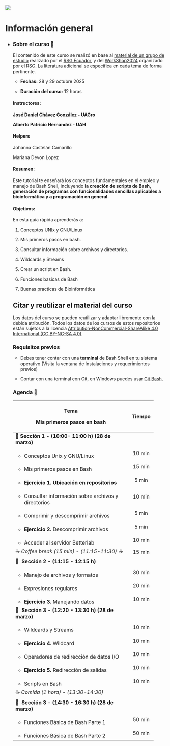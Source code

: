 ::: {layout-ncol="2"}
![](images/cropped-LogoRSG-MX.jpg)
:::

# Información general {.unnumbered}

-   ::: {.panel-tabset group="globalInfo"}
    ### Sobre el curso 📌

    El contenido de este curso se realizó en base al [material de un grupo de estudio](https://github.com/RSG-Ecuador/Grupo-De-Estudio-Linux-Bash) realizado por el [RSG Ecuador](https://rsg-ecuador.github.io/unix.bioinfo.rsgecuador/README.html), y del [WorkShop2024](https://iscb-rsg-mexico.github.io/Workshop_Bash2024/) organizado por el RSG. La literatura adicional se especifica en cada tema de forma pertinente.

    -   **Fechas:** 28 y 29 octubre 2025

    -   **Duración del curso:** 12 horas

    #### **Instructores:**

    **José Daniel Chávez González - UAGro**

    **Alberto Patricio Hernandez - UAH**

    #### Helpers

    Johanna Castelán Camarillo

    Mariana Devon Lopez

    #### **Resumen:**

    Este tutorial te enseñará los conceptos fundamentales en el empleo y manejo de Bash Shell, incluyendo **la creación de scripts de Bash, generación de programas con funcionalidades sencillas aplicables a bioinformática y a programación en general.**

    #### **Objetivos:**

    En esta guía rápida aprenderás a:

    1.  Conceptos UNIx y GNU/Linux

    2.  Mis primeros pasos en bash.

    3.  Consultar información sobre archivos y directorios.

    4.  Wildcards y Streams

    5.  Crear un script en Bash.

    6.  Funciones basicas de Bash

    7.  Buenas practicas de Bioinformática

    ## Citar y reutilizar el material del curso

    Los datos del curso se pueden reutilizar y adaptar libremente con la debida atribución. Todos los datos de los cursos de estos repositorios están sujetos a la licencia [Attribution-NonCommercial-ShareAlike 4.0 International (CC BY-NC-SA 4.0)](https://creativecommons.org/licenses/by-nc-sa/4.0/).

    ### Requisitos previos

    -   Debes tener contar con una **terminal** de Bash Shell en tu sistema operativo (Visita la ventana de Instalaciones y requerimientos previos)

    -   Contar con una terminal con Git, en Windows puedes usar [Git Bash.](https://miguel-mx.github.io/2024-01-24-ccm-unam-swc/)

    ### Agenda 📆 {#agenda}

    +--------------------------------------------------------+--------+
    | Tema                                                   | Tiempo |
    |                                                        |        |
    | **Mis primeros pasos en bash**                         |        |
    +========================================================+:======:+
    | 🔷 **Sección** **1 - (10:00- 11:00 h) (28 de marzo)**  |        |
    +--------------------------------------------------------+--------+
    | -   Conceptos Unix y GNU/Linux                         | 10 min |
    +--------------------------------------------------------+--------+
    | -   Mis primeros pasos en Bash                         | 15 min |
    +--------------------------------------------------------+--------+
    | -   **Ejercicio 1. Ubicación en repositorios**         | 5 min  |
    +--------------------------------------------------------+--------+
    | -   Consultar información sobre archivos y directorios | 10 min |
    +--------------------------------------------------------+--------+
    | -   Comprimir y descomprimir archivos                  | 5 min  |
    +--------------------------------------------------------+--------+
    | -   **Ejercicio 2.** Descomprimir archivos             | 5 min  |
    +--------------------------------------------------------+--------+
    | -   Acceder al servidor Betterlab                      | 10 min |
    +--------------------------------------------------------+--------+
    | ☕ *Coffee break (15 min) - (11:15-11:30) ☕*          | 15 min |
    +--------------------------------------------------------+--------+
    | 🔷  **Sección** **2 - (11:15 - 12:15 h)**              |        |
    +--------------------------------------------------------+--------+
    | -   Manejo de archivos y formatos                      | 30 min |
    +--------------------------------------------------------+--------+
    | -   Expresiones regulares                              | 20 min |
    +--------------------------------------------------------+--------+
    | -   **Ejercicio 3.** Manejando datos                   | 10 min |
    +--------------------------------------------------------+--------+
    | 🔷  **Sección 3 - (12:20 - 13:30 h) (28 de marzo)**    |        |
    +--------------------------------------------------------+--------+
    | -   Wildcards y Streams                                | 10 min |
    +--------------------------------------------------------+--------+
    | -   **Ejercicio 4.** Wildcard                          | 10 min |
    +--------------------------------------------------------+--------+
    | -   Operadores de redirección de datos I/O             | 10 min |
    +--------------------------------------------------------+--------+
    | -   **Ejercicio 5.** Redirección de salidas            | 10 min |
    +--------------------------------------------------------+--------+
    | -   Scripts en Bash                                    | 10 min |
    +--------------------------------------------------------+--------+
    | ☕ *Comida (1 hora) - (13:30-14:30)*                   |        |
    +--------------------------------------------------------+--------+
    | 🔷  **Sección 3 - (14:30 - 16:30 h) (28 de marzo)**    |        |
    +--------------------------------------------------------+--------+
    | -   Funciones Básica de Bash Parte 1                   | 50 min |
    +--------------------------------------------------------+--------+
    | -   Funciones Básica de Bash Parte 2                   | 50 min |
    +--------------------------------------------------------+--------+
    :::
